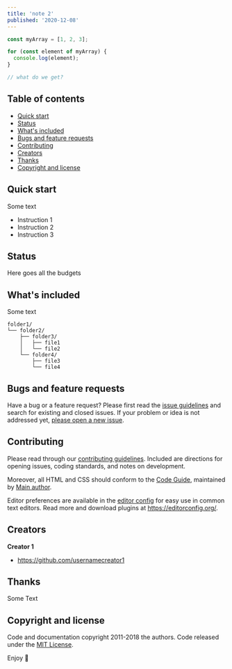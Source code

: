 ```yaml
---
title: 'note 2'
published: '2020-12-08'
---
```



```jsx:hello.js
const myArray = [1, 2, 3];

for (const element of myArray) {
  console.log(element);
}

// what do we get?
```

## Table of contents

- [Quick start](#quick-start)
- [Status](#status)
- [What's included](#whats-included)
- [Bugs and feature requests](#bugs-and-feature-requests)
- [Contributing](#contributing)
- [Creators](#creators)
- [Thanks](#thanks)
- [Copyright and license](#copyright-and-license)


## Quick start

Some text

- Instruction 1
- Instruction 2
- Instruction 3

## Status

Here goes all the budgets

## What's included

Some text

```
folder1/
└── folder2/
    ├── folder3/
    │   ├── file1
    │   └── file2
    └── folder4/
        ├── file3
        └── file4
```

## Bugs and feature requests

Have a bug or a feature request? Please first read the [issue guidelines](https://reponame/blob/master/CONTRIBUTING.md) and search for existing and closed issues. If your problem or idea is not addressed yet, [please open a new issue](https://reponame/issues/new).

## Contributing

Please read through our [contributing guidelines](https://reponame/blob/master/CONTRIBUTING.md). Included are directions for opening issues, coding standards, and notes on development.

Moreover, all HTML and CSS should conform to the [Code Guide](https://github.com/mdo/code-guide), maintained by [Main author](https://github.com/usernamemainauthor).

Editor preferences are available in the [editor config](https://reponame/blob/master/.editorconfig) for easy use in common text editors. Read more and download plugins at <https://editorconfig.org/>.

## Creators

**Creator 1**

- <https://github.com/usernamecreator1>

## Thanks

Some Text

## Copyright and license

Code and documentation copyright 2011-2018 the authors. Code released under the [MIT License](https://reponame/blob/master/LICENSE).

Enjoy :metal:
